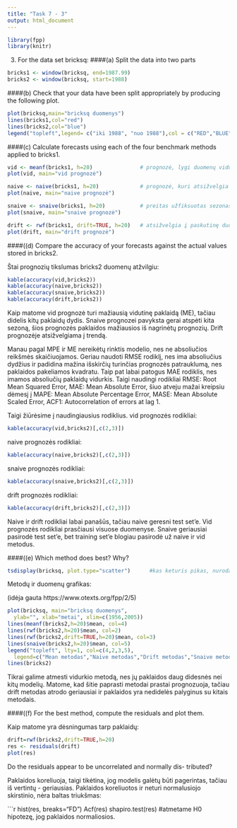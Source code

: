 ```yaml
---
title: "Task 7 - 3"
output: html_document
---
```

```r
library(fpp)
library(knitr)
```

3. For the data set bricksq:
####(a) Split the data into two parts
```r
bricks1 <- window(bricksq, end=1987.99)
bricks2 <- window(bricksq, start=1988)
````
####(b) Check that your data have been split appropriately by producing the following plot.

```r
plot(bricksq,main="bricksq duomenys")
lines(bricks1,col="red")
lines(bricks2,col="blue")
legend("topleft",legend= c("iki 1988", "nuo 1988"),col = c("RED","BLUE"),lty=1)
````

####(c) Calculate forecasts using each of the four benchmark methods applied to bricks1.
```r
vid <- meanf(bricks1, h=20)               # prognozė, lygi duomenų vidurkiui
plot(vid, main="vid prognozė")  

naive <- naive(bricks1, h=20)             # prognozė, kuri atsižvelgia tik į paskutinę duomenų reikšmę
plot(naive, main="naive prognozė")  

snaive <- snaive(bricks1, h=20)           # preitas užfiksuotas sezonas yra naudojamas prognozuoti ateitį
plot(snaive, main="snaive prognozė")  

drift <- rwf(bricks1, drift=TRUE, h=20)   # atsižvelgia į paskutinę duomenų reikšmę ir prideda vidutinį svyravimą
plot(drift, main="drift prognozė")                             
```

####((d) Compare the accuracy of your forecasts against the actual values stored in bricks2.

Štai prognozių tikslumas bricks2 duomenų atžvilgiu:

```r
kable(accuracy(vid,bricks2))
kable(accuracy(naive,bricks2))
kable(accuracy(snaive,bricks2))
kable(accuracy(drift,bricks2))
```

Kaip matome vid prognozė turi mažiausią vidutinę paklaidą (ME), tačiau didelis kitų paklaidų dydis. Snaive prognozei pavyksta gerai atspėti kita sezoną, šios prognozės paklaidos mažiausios iš nagrinėtų prognozių. Drift prognozėje atsižvelgiama į trendą.

Manau pagal MPE ir ME nereikėtų rinktis modelio, nes ne absoliučios reikšmės skaičiuojamos. Geriau naudoti RMSE rodiklį, nes ima absoliučius dydžius ir padidina mažina išskirčių turinčias prognozės patrauklumą, nes paklaidos pakeliamos kvadratu. Taip pat labai patogus MAE rodiklis, nes imamos absoliučių paklaidų vidurkis. Taigi naudingi rodikliai RMSE: Root Mean Squared Error, MAE: Mean Absolute Error, šiuo atveju mažai kreipsiu dėmesį į MAPE: Mean Absolute Percentage Error, MASE: Mean Absolute Scaled Error, ACF1: Autocorrelation of errors at lag 1.

Taigi žiūrėsime į naudingiausius rodiklius.
vid prognozės rodikliai:
```r
kable(accuracy(vid,bricks2)[,c(2,3)])      
```


naive prognozės rodikliai:
```r
kable(accuracy(naive,bricks2)[,c(2,3)])
```


snaive prognozės rodikliai:
```r
kable(accuracy(snaive,bricks2)[,c(2,3)])
```


drift prognozės rodikliai:
```r
kable(accuracy(drift,bricks2)[,c(2,3)])
```

Naive ir drift rodikliai labai panašūs, tačiau naive geresni test set'e. Vid prognozės rodikliai prasčiausi visuose duomenyse. Snaive geriausiai pasirodė test set'e, bet training set'e blogiau pasirodė už naive ir vid metodus. 

####((e) Which method does best? Why?


```r
tsdisplay(bricksq, plot.type="scatter")      #kas keturis pikas, nurodantis metinį ketverčio sezoniškumą, matomi ciklai
```

Metodų ir duomenų grafikas:

(idėja gauta https://www.otexts.org/fpp/2/5)
```r
plot(bricksq, main="bricksq duomenys",
  ylab="", xlab="metai", xlim=c(1956,2005))
lines(meanf(bricks2,h=20)$mean, col=4)
lines(rwf(bricks2,h=20)$mean, col=2)
lines(rwf(bricks2,drift=TRUE,h=20)$mean, col=3)
lines(snaive(bricks2,h=20)$mean, col=5)
legend("topleft", lty=1, col=c(4,2,3,5),
  legend=c("Mean metodas","Naive metodas","Drift metodas","Snaive metodas"))
lines(bricks2)

```

Tikrai galime atmesti vidurkio metodą, nes jų paklaidos daug didesnės nei kitų modelių. Matome, kad šitie paprasti metodai prastai prognozuoja, tačiau drift metodas atrodo geriausiai ir paklaidos yra nedidelės palyginus su kitais metodais.


####((f) For the best method, compute the residuals and plot them.

Kaip matome yra dėsningumas tarp paklaidų:

```r
drift=rwf(bricks2,drift=TRUE,h=20)
res <- residuals(drift)
plot(res)

```

Do the residuals appear to be uncorrelated and normally dis-
tributed?

Paklaidos koreliuoja, taigi tikėtina, jog modelis galėtų būti pagerintas, tačiau iš vertintų - geriausias. Paklaidos koreliuotos ir neturi normalusiojo skirstinio, nėra baltas triukšmas:

```r
hist(res, breaks="FD")
Acf(res)
shapiro.test(res)  #atmetame H0 hipotezę, jog paklaidos normaliosios.
